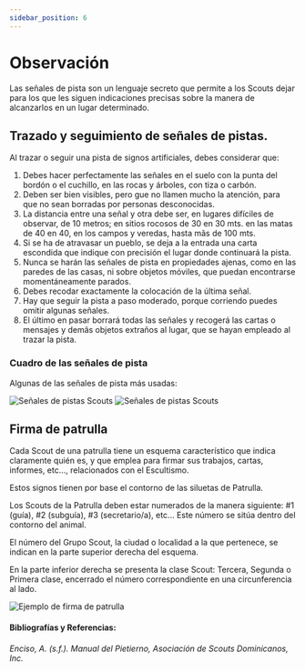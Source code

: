 ```yaml
---
sidebar_position: 6
---
```


# Observación

Las señales de pista son un lenguaje secreto que permite a los Scouts dejar para los que les siguen indicaciones precisas sobre la manera de alcanzarlos en un lugar determinado.

## Trazado y seguimiento de señales de pistas.

Al trazar o seguir una pista de signos artificiales, debes considerar que:

1. Debes hacer perfectamente las señales en el suelo con la punta del bordón o el cuchillo, en las rocas y árboles, con tiza o carbón.
2. Deben ser bien visibles, pero gue no llamen mucho la atención, para que no sean borradas por personas desconocidas.
3. La distancia entre una señal y otra debe ser, en lugares difíciles de observar, de 10 metros; en sitios rocosos de 30 en 30 mts. en las matas de 40 en 40, en los campos y veredas, hasta mãs de 100 mts.
4. Si se ha de atravasar un pueblo, se deja a la entrada una carta escondida que indique con precisión el lugar donde continuará la pista.
5. Nunca se harán las señales de pista en propiedades ajenas, como en las paredes de las casas, ni sobre objetos móviles, que puedan encontrarse momentáneamente parados.
6. Debes recodar exactamente la colocación de la última señal.
7. Hay que seguir la pista a paso moderado, porque corriendo puedes omitir algunas señales.
8. El último en pasar borrará todas las señales y recogerá las cartas o mensajes y demãs objetos extraños al lugar, que se hayan empleado al trazar la pista.

### Cuadro de las señales de pista

Algunas de las señales de pista más usadas:

![Señales de pistas Scouts](./assets/img/signals-scouts1.png)
![Señales de pistas Scouts](./assets/img/signals-scouts2.png)

## Firma de patrulla

Cada Scout de una patrulla tiene un esquema característico que indica claramente quién es, y que emplea para firmar sus trabajos, cartas, informes, etc..., relacionados con el Escultismo.

Estos signos tienen por base el contorno de las siluetas de Patrulla. 

Los Scouts de la Patrulla deben estar numerados de la manera siguiente: #1 (guía), #2 (subguía), #3 (secretario/a), etc... Este número se sitúa dentro del contorno del animal.

El número del Grupo Scout, la ciudad o localidad a la que pertenece, se indican en la parte superior derecha del esquema.

En la parte inferior derecha se presenta la clase Scout: Tercera, Segunda o Primera clase, encerrado el número correspondiente en una circunferencia al lado.

![Ejemplo de firma de patrulla](./assets/img/signature-scout.png)


#### Bibliografías y Referencias: 

###### Enciso, A. (s.f.). Manual del Pietierno, Asociación de Scouts Dominicanos, Inc. 
